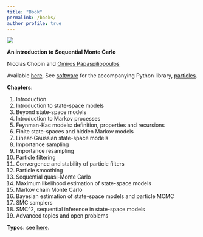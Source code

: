 ```yaml
---
title: "Book"
permalink: /books/
author_profile: true
---
```


![](cover_smc_book.jpg)

**An introduction to Sequential Monte Carlo**

Nicolas Chopin and [Omiros Papaspiliopoulos](https://didattica.unibocconi.eu/docenti/cv.php?rif=253596)

Available [here](https://www.springer.com/gp/book/9783030478445).  See
[software](/software) for the accompanying Python library,
[particles](https://github.com/nchopin/particles). 

**Chapters**:

1. Introduction
2. Introduction to state-space models
3. Beyond state-space models
4. Introduction to Markov processes
5. Feynman-Kac models: definition, properties and recursions
6. Finite state-spaces and hidden Markov models
7. Linear-Gaussian state-space models
8. Importance sampling
9. Importance resampling
10. Particle filtering
11. Convergence and stability of particle filters
12. Particle smoothing
13. Sequential quasi-Monte Carlo
14. Maximum likelihood estimation of state-space models
15. Markov chain Monte Carlo
16. Bayesian estimation of state-space models and particle MCMC
17. SMC samplers
18. SMC^2, sequential inference in state-space models
19. Advanced topics and open problems

**Typos**: see [here](book_typos.html). 
